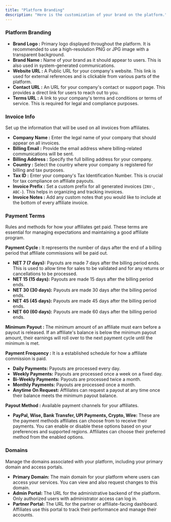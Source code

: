 ```yaml
---
title: "Platform Branding"
description: "Here is the customization of your brand on the platform."
---
```


### Platform Branding

- **Brand Logo :** Primary logo displayed throughout the platform. It is recommended to use a high-resolution PNG or JPG image with a transparent background.
- **Brand Name :** Name of your brand as it should appear to users. This is also used in system-generated communications.
- **Website URL :** A Public URL for your company's website. This link is used for external references and is clickable from various parts of the platform.
- **Contact URL :** An URL for your company's contact or support page. This provides a direct link for users to reach out to you.
- **Terms URL :** A link to your company's terms and conditions or terms of service. This is required for legal and compliance purposes.

### **Invoice Info**

Set up the information that will be used on all invoices from affiliates.

- **Company Name :** Enter the legal name of your company that should appear on all invoices.
- **Billing Email :** Provide the email address where billing-related communications will be sent.
- **Billing Address :** Specify the full billing address for your company.
- **Country :** Select the country where your company is registered for billing and tax purposes.
- **Tax ID :** Enter your company's Tax Identification Number. This is crucial for tax compliance on affiliate payouts.
- **Invoice Prefix :** Set a custom prefix for all generated invoices (`INV-`, `ABC-`). This helps in organizing and tracking invoices.
- **Invoice Notes :** Add any custom notes that you would like to include at the bottom of every affiliate invoice.

### **Payment Terms**

Rules and methods for how your affiliates get paid. These terms are essential for managing expectations and maintaining a good affiliate program.

**Payment Cycle :** It represents the number of days after the end of a billing period that affiliate commissions will be paid out.

- **NET 7 (7 days):** Payouts are made 7 days after the billing period ends. This is used to allow time for sales to be validated and for any returns or cancellations to be processed.
- **NET 15 (15 days):** Payouts are made 15 days after the billing period ends.
- **NET 30 (30 days):** Payouts are made 30 days after the billing period ends.
- **NET 45 (45 days):** Payouts are made 45 days after the billing period ends.
- **NET 60 (60 days):** Payouts are made 60 days after the billing period ends.

**Minimum Payout :** The minimum amount of an affiliate must earn before a payout is released. If an affiliate's balance is below the minimum payout amount, their earnings will roll over to the next payment cycle until the minimum is met.

**Payment Frequency :** It is a established schedule for how a affiliate commission is paid.

- **Daily Payments:** Payouts are processed every day.
- **Weekly Payments:** Payouts are processed once a week on a fixed day.
- **Bi-Weekly Payments:** Payouts are processed twice a month.
- **Monthly Payments:** Payouts are processed once a month.
- **Anytime On Request:** Affiliates can request a payout at any time once their balance meets the minimum payout balance.

**Payout Method :** Available payment channels for your affiliates.

- **PayPal, Wise, Bank Transfer, UPI Payments, Crypto, Wire:** These are the payment methods affiliates can choose from to receive their payments. You can enable or disable these options based on your preferences and supported regions. Affiliates can choose their preferred method from the enabled options.

### **Domains**

Manage the domains associated with your platform, including your primary domain and access portals.

- **Primary Domain:** The main domain for your platform where users can access your services. You can view and also request changes to this domain.
- **Admin Portal:** The URL for the administrative backend of the platform. Only authorized users with administrator access can log in.
- **Partner Portal:** The URL for the partner or affiliate-facing dashboard. Affiliates use this portal to track their performance and manage their accounts.